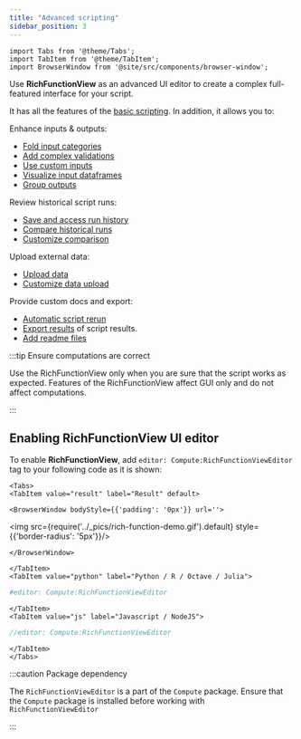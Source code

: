 ```yaml
---
title: "Advanced scripting"
sidebar_position: 3
---
```


```mdx-code-block
import Tabs from '@theme/Tabs';
import TabItem from '@theme/TabItem';
import BrowserWindow from '@site/src/components/browser-window';
```

Use **RichFunctionView** as an advanced UI editor to create a complex full-featured interface for your script.

It has all the features of the [basic scripting](<../Scripting features>). In addition, it allows you to:

Enhance inputs & outputs:
- [Fold input categories](./folded-categories.mdx)
- [Add complex validations](./validating-inputs.mdx)
- [Use custom inputs](./using-custom-inputs.mdx)
- [Visualize input dataframes](./adding-input-dataframe-viewers.mdx)
- [Group outputs](./grouping-outputs.mdx)

Review historical script runs:
- [Save and access run history](./review-history.mdx)
- [Compare historical runs](./compare-history.mdx)
- [Customize comparison](./customize-comparison.mdx)

Upload external data:
- [Upload data](./upload-experimental-data.mdx)
- [Customize data upload](./customize-data-upload.mdx)

Provide custom docs and export:
- [Automatic script rerun](./automatic-rerun.mdx)
- [Export results](./exporting-to-a-file.mdx) of script results.
- [Add readme files](./adding-readme.mdx)

:::tip Ensure computations are correct

Use the RichFunctionView only when you are sure that the script works as expected.
Features of the RichFunctionView affect GUI only and do not affect computations.

:::

## Enabling RichFunctionView UI editor

To enable **RichFunctionView**, add `editor: Compute:RichFunctionViewEditor` tag
to your following code as it is shown:

```mdx-code-block
<Tabs>
<TabItem value="result" label="Result" default>
```

```mdx-code-block
<BrowserWindow bodyStyle={{'padding': '0px'}} url=''>
```

<img src={require('../_pics/rich-function-demo.gif').default} style={{'border-radius': '5px'}}/>

```mdx-code-block
</BrowserWindow>
```

```mdx-code-block
</TabItem>
<TabItem value="python" label="Python / R / Octave / Julia">
```

```python title="Your script header"
#editor: Compute:RichFunctionViewEditor
```

```mdx-code-block
</TabItem>
<TabItem value="js" label="Javascript / NodeJS">
```

```javascript title="Your script header"
//editor: Compute:RichFunctionViewEditor
```

```mdx-code-block
</TabItem>
</Tabs>
```

:::caution Package dependency

The `RichFunctionViewEditor` is a part of the `Compute` package.
Ensure that the `Compute` package is installed before working with `RichFunctionViewEditor`

:::